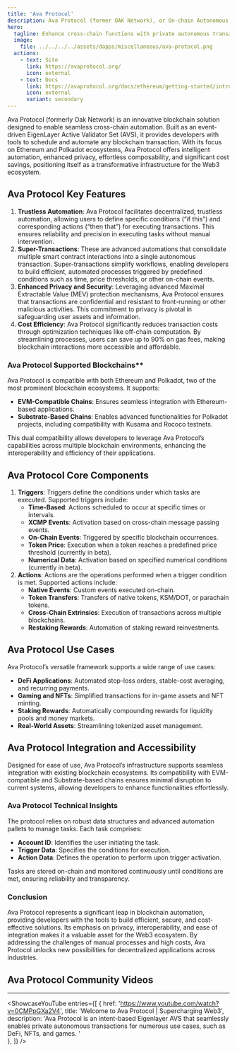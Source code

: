 ```yaml
---
title: 'Ava Protocol'
description: Ava Protocol (former OAK Network), or On-chain Autonomous Kernel, is a decentralized and trustless architecture designed to execute automated actions on the blockchain based on specific triggers.
hero:
  tagline: Enhance cross-chain functions with private autonomous transactions
  image: 
    file: ../../../../assets/dapps/miscellaneous/ava-protocol.png
  actions:
    - text: Site
      link: https://avaprotocol.org/
      icon: external
    - text: Docs
      link: https://avaprotocol.org/docs/ethereum/getting-started/introduction
      icon: external
      variant: secondary
---
```




Ava Protocol (formerly Oak Network) is an innovative blockchain solution designed to enable seamless cross-chain automation. Built as an event-driven EigenLayer Active Validator Set (AVS), it provides developers with tools to schedule and automate any blockchain transaction. With its focus on Ethereum and Polkadot ecosystems, Ava Protocol offers intelligent automation, enhanced privacy, effortless composability, and significant cost savings, positioning itself as a transformative infrastructure for the Web3 ecosystem.

## Ava Protocol Key Features
1. **Trustless Automation**: Ava Protocol facilitates decentralized, trustless automation, allowing users to define specific conditions (“if this”) and corresponding actions (“then that”) for executing transactions. This ensures reliability and precision in executing tasks without manual intervention.
2. **Super-Transactions**: These are advanced automations that consolidate multiple smart contract interactions into a single autonomous transaction. Super-transactions simplify workflows, enabling developers to build efficient, automated processes triggered by predefined conditions such as time, price thresholds, or other on-chain events.
3. **Enhanced Privacy and Security**: Leveraging advanced Maximal Extractable Value (MEV) protection mechanisms, Ava Protocol ensures that transactions are confidential and resistant to front-running or other malicious activities. This commitment to privacy is pivotal in safeguarding user assets and information.
4. **Cost Efficiency**: Ava Protocol significantly reduces transaction costs through optimization techniques like off-chain computation. By streamlining processes, users can save up to 90% on gas fees, making blockchain interactions more accessible and affordable.

### Ava Protocol Supported Blockchains**
Ava Protocol is compatible with both Ethereum and Polkadot, two of the most prominent blockchain ecosystems. It supports:
- **EVM-Compatible Chains**: Ensures seamless integration with Ethereum-based applications.
- **Substrate-Based Chains**: Enables advanced functionalities for Polkadot projects, including compatibility with Kusama and Rococo testnets.

This dual compatibility allows developers to leverage Ava Protocol’s capabilities across multiple blockchain environments, enhancing the interoperability and efficiency of their applications.

## Ava Protocol Core Components
1. **Triggers**: Triggers define the conditions under which tasks are executed. Supported triggers include:
   - **Time-Based**: Actions scheduled to occur at specific times or intervals.
   - **XCMP Events**: Activation based on cross-chain message passing events.
   - **On-Chain Events**: Triggered by specific blockchain occurrences.
   - **Token Price**: Execution when a token reaches a predefined price threshold (currently in beta).
   - **Numerical Data**: Activation based on specified numerical conditions (currently in beta).
2. **Actions**: Actions are the operations performed when a trigger condition is met. Supported actions include:
   - **Native Events**: Custom events executed on-chain.
   - **Token Transfers**: Transfers of native tokens, KSM/DOT, or parachain tokens.
   - **Cross-Chain Extrinsics**: Execution of transactions across multiple blockchains.
   - **Restaking Rewards**: Automation of staking reward reinvestments.

## Ava Protocol Use Cases
Ava Protocol’s versatile framework supports a wide range of use cases:
- **DeFi Applications**: Automated stop-loss orders, stable-cost averaging, and recurring payments.
- **Gaming and NFTs**: Simplified transactions for in-game assets and NFT minting.
- **Staking Rewards**: Automatically compounding rewards for liquidity pools and money markets.
- **Real-World Assets**: Streamlining tokenized asset management.

## Ava Protocol Integration and Accessibility
Designed for ease of use, Ava Protocol’s infrastructure supports seamless integration with existing blockchain ecosystems. Its compatibility with EVM-compatible and Substrate-based chains ensures minimal disruption to current systems, allowing developers to enhance functionalities effortlessly.

### Ava Protocol Technical Insights
The protocol relies on robust data structures and advanced automation pallets to manage tasks. Each task comprises:

- **Account ID**: Identifies the user initiating the task.
- **Trigger Data**: Specifies the conditions for execution.
- **Action Data**: Defines the operation to perform upon trigger activation.

Tasks are stored on-chain and monitored continuously until conditions are met, ensuring reliability and transparency.

### Conclusion
Ava Protocol represents a significant leap in blockchain automation, providing developers with the tools to build efficient, secure, and cost-effective solutions. Its emphasis on privacy, interoperability, and ease of integration makes it a valuable asset for the Web3 ecosystem. By addressing the challenges of manual processes and high costs, Ava Protocol unlocks new possibilities for decentralized applications across industries.

## Ava Protocol Community Videos
------------
<ShowcaseYouTube
  entries={[
           {
      href: 'https://www.youtube.com/watch?v=0CMPpGXa2V4',
      title: 'Welcome to Ava Protocol | Supercharging Web3',
      description: 'Ava Protocol is an intent-based Eigenlayer AVS that seamlessly enables private autonomous transactions for numerous use cases, such as DeFi, NFTs, and games. '  
       },
  ]} />


